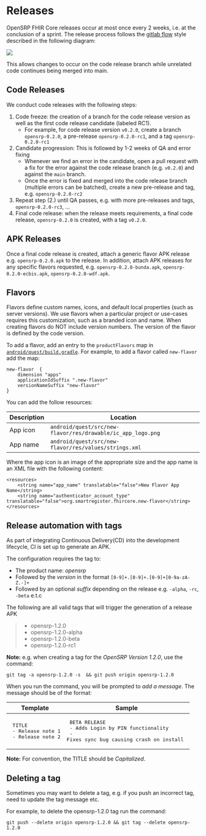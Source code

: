 # Releases

OpenSRP FHIR Core releases occur at most once every 2 weeks, i.e. at the conclusion of a sprint. The release process follows the [gitlab flow](https://docs.gitlab.com/ee/topics/gitlab_flow.html#release-branches-with-gitlab-flow) style described in the following diagram:


![](../assets/gitlabflow.png)

This allows changes to occur on the code release branch while unrelated code continues being merged into main.

## Code Releases

We conduct code releases with the following steps:

1. Code freeze: the creation of a branch for the code release version as well as the first code release candidate (labeled RC1).
    * For example, for code release version `v0.2.0`, create a branch `opensrp-0.2.0`, a pre-release `opensrp-0.2.0-rc1`, and a tag `opensrp-0.2.0-rc1`
1. Candidate progression: This is followed by 1-2 weeks of QA and error fixing
    * Whenever we find an error in the candidate, open a pull request with a fix for the error against the code release branch (e.g.  `v0.2.0`) and against the `main` branch.
    * Once the error is fixed and merged into the code release branch (multiple errors can be batched), create a new pre-release and tag, e.g. `opensrp-0.2.0-rc2`
1. Repeat step (2.) until QA passes, e.g. with more pre-releases and tags, `opensrp-0.2.0-rc3`, ...
1. Final code release: when the release meets requirements, a final code release, `opensrp-0.2.0` is created, with a tag `v0.2.0`.

## APK Releases

Once a final code release is created, attach a generic flavor APK release e.g. `opensrp-0.2.0.apk` to the release. In addition, attach APK releases for any specific flavors requested, e.g. `opensrp-0.2.0-bunda.apk`, `opensrp-0.2.0-ecbis.apk`, `opensrp-0.2.0-wdf.apk`.

## Flavors

Flavors define custom names, icons, and default local properties (such as server versions). We use flavors when a particular project or use-cases requires this customization, such as a branded icon and name. When creating flavors do NOT include version numbers. The version of the flavor is defined by the code version.

To add a flavor, add an entry to the `productFlavors` map in [`android/quest/build.gradle`](https://github.com/opensrp/fhircore/blob/main/android/quest/build.gradle). For example, to add a flavor called `new-flavor` add the map:

```
new-flavor  {
    dimension "apps"
    applicationIdSuffix ".new-flavor"
    versionNameSuffix "new-flavor"
}
```

You can add the follow resources:

Description|Location
---|---
App icon|`android/quest/src/new-flavor/res/drawable/ic_app_logo.png`
App name|`android/quest/src/new-flavor/res/values/strings.xml`

Where the app icon is an image of the appropriate size and the app name is an XML file with the following content:

```
<resources>
    <string name="app_name" translatable="false">New Flavor App Name</string>
    <string name="authenticator_account_type" translatable="false">org.smartregister.fhircore.new-flavor</string>
</resources>
```

## Release automation with tags

As part of integrating Continuous Delivery(CD) into the development lifecycle, CI is set up to generate an APK.

The configuration requires the tag to:
* The product name: _opensrp_
* Followed by the _version_ in the format `[0-9]+.[0-9]+.[0-9]+[0-9a-zA-Z.-]+`
* Followed by an optional _suffix_ depending on the release e.g. `-alpha`, `-rc`, `-beta` e.t.c

The following are all valid tags that will trigger the generation of a release APK
> - opensrp-1.2.0
> - opensrp-1.2.0-alpha
> - opensrp-1.2.0-beta
> - opensrp-1.2.0-rc1

**Note:** e.g. when creating a tag for the _OpenSRP Version 1.2.0_, use the command:

```
git tag -a opensrp-1.2.0 -s  && git push origin opensrp-1.2.0
```

When you run the command, you will be prompted to _add a message_. The message should be of the format:

| Template                                                       | Sample                                                                                                            |
|----------------------------------------------------------------|-------------------------------------------------------------------------------------------------------------------|
| <pre> TITLE <br/> - Release note 1<br/> - Release note 2</pre> | <pre> BETA RELEASE <br/> - Adds Login by PIN functionality <br/> - Fixes sync bug causing crash on install </pre> |

**Note:** For convention, the TITLE should be _Capitalized_.

## Deleting a tag
Sometimes you may want to delete a tag, e.g. if you push an incorrect tag, need to update the tag message etc.

For example, to delete the opensrp-1.2.0 tag run the command:

```
git push --delete origin opensrp-1.2.0 && git tag --delete opensrp-1.2.0
```
